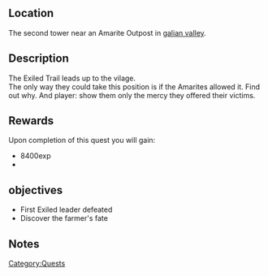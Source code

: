 {{Questbox
|name= Cast out the Outcasts
|category=Quests
| level = 
| levelreq = ???
|start= [[Mika Yakiri]]
|end=[[Mika Yakiri]]
|experience = 8400 exp
|money={{cost|190}}
|previous=
|next=
}}
==Location==
The second tower  near an Amarite Outpost in [[galian valley]].
==Description==
The Exiled Trail leads up to the vilage.
<br/>
The only way they could take this position is if the Amarites allowed it. Find out why. And player: show them only the mercy they offered their victims.
==Rewards==
Upon completion of this quest you will gain:
*8400exp
*{{cost|190}}
==objectives==
*First Exiled leader defeated
*Discover the farmer's fate
==Notes==


[[Category:Quests]]